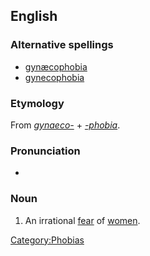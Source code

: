 ==English==

===Alternative spellings===
* [[gynæcophobia]]
* [[gynecophobia]]

===Etymology===
From ''[[gynaeco-]]'' + ''[[-phobia]]''.

===Pronunciation===
* {{IPA|/ɡaɪnɪkəˈfəʊbɪə/}}

===Noun===
{{en-noun}}

# {{psychology}} An irrational [[fear]] of [[women]].

[[Category:Phobias]]